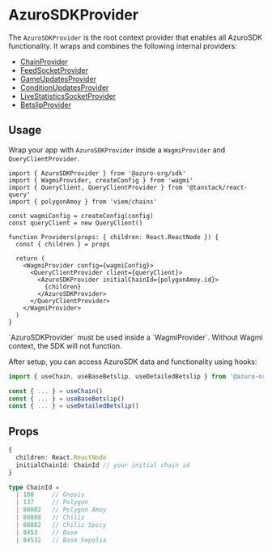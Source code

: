 
# AzuroSDKProvider

The `AzuroSDKProvider` is the root context provider that enables all AzuroSDK functionality. It wraps and combines the following internal providers:

- [ChainProvider](/hub/apps/sdk/providers/chain)
- [FeedSocketProvider](/hub/apps/sdk/providers/socket#feedsocketprovider)
- [GameUpdatesProvider](/hub/apps/sdk/providers/socket#gameupdatesprovider)
- [ConditionUpdatesProvider](/hub/apps/sdk/providers/socket#conditionupdatesprovider)
- [LiveStatisticsSocketProvider](/hub/apps/sdk/providers/live-statistics)
- [BetslipProvider](/hub/apps/sdk/providers/betslip)

## Usage

Wrap your app with `AzuroSDKProvider` inside a `WagmiProvider` and `QueryClientProvider`.

```tsx {1, 16, 18}
import { AzuroSDKProvider } from '@azuro-org/sdk'
import { WagmiProvider, createConfig } from 'wagmi'
import { QueryClient, QueryClientProvider } from '@tanstack/react-query'
import { polygonAmoy } from 'viem/chains'

const wagmiConfig = createConfig(config)
const queryClient = new QueryClient()

function Providers(props: { children: React.ReactNode }) {
  const { children } = props

  return (
    <WagmiProvider config={wagmiConfig}>
      <QueryClientProvider client={queryClient}>
        <AzuroSDKProvider initialChainId={polygonAmoy.id}>
          {children}
        </AzuroSDKProvider>
      </QueryClientProvider>
    </WagmiProvider>
  )
}
```

<Callout type="warning"> 
`AzuroSDKProvider` must be used inside a `WagmiProvider`. Without Wagmi context, the SDK will not function. 
</Callout>

After setup, you can access AzuroSDK data and functionality using hooks:

```ts
import { useChain, useBaseBetslip, useDetailedBetslip } from '@azuro-org/sdk'

const { ... } = useChain()
const { ... } = useBaseBetslip()
const { ... } = useDetailedBetslip()
```

## Props

```ts
{
  children: React.ReactNode
  initialChainId: ChainId // your initial chain id
}
```

```ts
type ChainId = 
  | 100     // Gnosis
  | 137     // Polygon
  | 80002   // Polygon Amoy
  | 88888   // Chiliz
  | 88882   // Chiliz Spicy
  | 8453    // Base
  | 84532   // Base Sepolia
```
